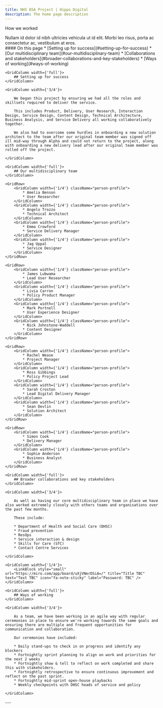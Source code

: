 ```yaml
---
title: NHS BSA Project | Hippo Digital
description: The home page description
---
```


<Heading caption='Our approach' tag='h1'>How we worked</Heading>

<GridRow>
    <GridColumn width={'2/3'}>
        <LeadParagraph>
            Nullam id dolor id nibh ultricies vehicula ut id elit. Morbi leo risus, porta ac consectetur ac, vestibulum at eros.
        </LeadParagraph>
    </GridColumn>
    <GridColumn width={'1/3'}>
        <nav className="in-page-nav">
            #### On this page
            * [Setting up for success](#setting-up-for-success)
            * [Our multidisciplinary team](#our-multidisciplinary-team)
            * [Collaborations and stakeholders](#broader-collaborations-and-key-stakeholders)
            * [Ways of working](#ways-of-working)
        </nav>
    </GridColumn>
</GridRow>

<GridRow>

    <GridColumn width={'full'}>
        ## Setting up for success
    </GridColumn>

    <GridColumn width={'3/4'}>

        We began this project by ensuring we had all the roles and skillsets required to deliver the service.

        This includes Product, Delivery, User Research, Interaction Design, Service Design, Content Design, Technical Architecture, Business Analysis, and Service Delivery all working collaboratively together.

        We also had to overcome some hurdles in onboarding a new solution architect to the team after our original team member was signed off ill mid-way through Alpha and could not return to the project, along with onboarding a new delivery lead after our original team member was rolled off the project.

    </GridColumn>

</GridRow>

<GridRow>

    <GridColumn width={'full'}>
        ## Our multidisciplinary team
    </GridColumn>

    <GridRow>
        <GridColumn width={'1/4'} className="person-profile">
            * Amelia Benson
            * User Researcher
        </GridColumn>
        <GridColumn width={'1/4'} className="person-profile">
            * Angelo Trozzo
            * Technical Architect
        </GridColumn>
        <GridColumn width={'1/4'} className="person-profile">
            * Emma Crowford
            * Service Delivery Manager
        </GridColumn>
        <GridColumn width={'1/4'} className="person-profile">
            * Jag Uppal
            * Service Designer
        </GridColumn>
    </GridRow>
    
    <GridRow>
        <GridColumn width={'1/4'} className="person-profile">
            * James Lubwama
            * Lead User Researcher
        </GridColumn>
        <GridColumn width={'1/4'} className="person-profile">
            * Livia Carron
            * Policy Product Manager
        </GridColumn>
        <GridColumn width={'1/4'} className="person-profile">
            * Mark Portnell
            * User Experience Designer
        </GridColumn>
        <GridColumn width={'1/4'} className="person-profile">
            * Nick Johnstone-Waddell
            * Content Designer
        </GridColumn>
    </GridRow>
    
    <GridRow>
        <GridColumn width={'1/4'} className="person-profile">
            * Rachel Wease
            * Project Manager
        </GridColumn>
        <GridColumn width={'1/4'} className="person-profile">
            * Ross Gibbings
            * Policy Project Lead
        </GridColumn>
        <GridColumn width={'1/4'} className="person-profile">
            * Sarah Croston
            * Lead Digital Delivery Manager
        </GridColumn>
        <GridColumn width={'1/4'} className="person-profile">
            * Sean Devlin
            * Solution Architect
        </GridColumn>
    </GridRow>

    <GridRow>
        <GridColumn width={'1/4'} className="person-profile">
            * Simon Cook
            * Delivery Manager
        </GridColumn>
        <GridColumn width={'1/4'} className="person-profile">
            * Sophie Anderson
            * Business Analyst
        </GridColumn>
    </GridRow>

</GridRow>

<GridRow>

    <GridColumn width={'full'}>
        ## Broader collaborations and key stakeholders
    </GridColumn>

    <GridColumn width={'3/4'}>

        As well as having our core multidisciplinary team in place we have also worked extremely closely with others teams and organisations over the past few months.

        These include:

        * Department of Health and Social Care (DHSC)
        * Fraud prevention 
        * ResOps
        * Service interaction & design
        * Skills for Care (SfC)
        * Contact Centre Services

    </GridColumn>
    
    <GridColumn width={'1/4'}>
        <LinkBlock style="small" url="https://miro.com/app/board/uXjVNerDSiA=/" title="Title TBC" text="Text TBC" icon="fa-note-sticky" label="Password: TBC" />
    </GridColumn>

</GridRow>

<GridRow>

    <GridColumn width={'full'}>
        ## Ways of working
    </GridColumn>

    <GridColumn width={'3/4'}>

        As a team, we have been working in an agile way with regular ceremonies in place to ensure we're working towards the same goals and ensuring there are multiple and frequent opportunities for communication and collaboration.

        Our ceremonies have included:

        * Daily stand-ups to check in on progress and identify any blockers
        * Fortnightly sprint planning to align on work and priorities for the next 2 weeks
        * Fortnightly show & tell to reflect on work completed and share this with stakeholders.
        * Fortnightly retrospective to ensure continuous improvement and reflect on the past sprint.
        * Fortnightly mid-sprint open-house playbacks
        * Weekly checkpoints with DHSC heads of service and policy

    </GridColumn>

</GridRow>

<GridRow>
    <GridColumn width={'full'}>
        ---
    </GridColumn>
</GridRow>
<GridRow>
    <GridColumn width={'1/2'}>
        <LinkBlock style="prev" url="/understanding/users" title="Understanding the problem" text="Our users and their needs" />
    </GridColumn>
    <GridColumn width={'1/2'}>
        <LinkBlock style="next" url="/approach/data" title="Our approach" text="Data overview" />
    </GridColumn>
</GridRow>